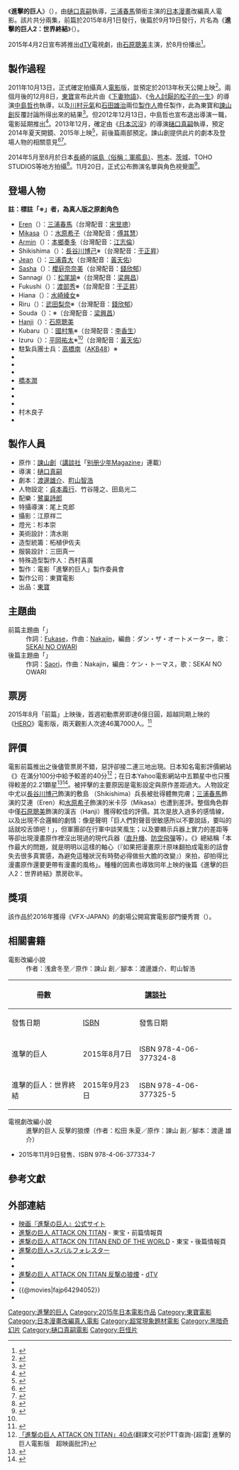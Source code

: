 {{noteTA
|G1=進擊的巨人
}}
{{Otheruses|進擊的巨人 (消歧義)}}
{{Infobox Film
| name           = 進擊的巨人（前篇）<br />進擊的巨人2：世界終結（後篇）
| original_name  = 
| image          = Attack on Titan：End of the World.jpg
| caption        = 《進擊的巨人2：世界終結》海報
| director       = [[樋口真嗣|樋口真嗣]]
| executive_producer = 
| producer       = 
| screenplay     = [[渡邊雄介|渡邊雄介]]、[[町山智浩|町山智浩]]
| based on       = {{based_on|[[進擊的巨人|進擊的巨人]]|[[諫山創|諫山創]]}}
| production_supervisor = 電影「進擊的巨人」製作委員會
| starring       = [[三浦春馬|三浦春馬]]
| music          = [[鷺巢詩郎|鷺巢詩郎]]
| maintheme      = 
| cinematography = 
| art direction  = 
| editing        = 
| studio         = [[東寶|東寶電影]]
| distributor    = {{flagicon|JPN}} [[東寶|東寶]]<br/>{{flagicon|HKG}} [[安樂影片|安樂影片]] <br/>{{flagicon|TWN}} [[龍祥電影|龍祥電影]]
| released       = 前篇：<br/>{{flagicon|JPN}} 2015年8月1日<br/>{{flagicon|HKG}}{{flagicon|SGP}} 2015年8月13日<br/>{{flagicon|TWN}} 2015年8月14日<br/>{{flagicon|Indonesia}} 2015年8月26日<br/>{{flagicon|MYS}} 2015年8月27日<br/>後篇：<br/>{{flagicon|JPN}}{{flagicon|HKG}}{{flagicon|TWN}} 2015年9月19日<br/>{{flagicon|MYS}}{{flagicon|SGP}} 2015年9月24日
| runtime        = 
| country        = {{日本電影}}
| language       = [[日語|日語]]
| gross         = 32億日圓(前篇)<br>16.8億日圓(世界終結)
| preceded_by    = 
| followed_by    = 
| imdb_id        = 
}}
《'''進擊的巨人'''》（{{lang-ja|進撃の巨人  ATTACK ON TITAN}}），由[[樋口真嗣|樋口真嗣]]執導，[[三浦春馬|三浦春馬]]領銜主演的[[進擊的巨人|日本漫畫]]改編真人電影。該片共分兩集，前篇於2015年8月1日發行，後篇於9月19日發行，片名為《'''進擊的巨人2：世界終結'''》（{{lang-ja|進撃の巨人  ATTACK ON TITAN エンド オブ ザ ワールド}}）。

2015年4月2日宣布將推出[[BeeTV|dTV]]電視劇，由[[石原聰美|石原聰美]]主演，於8月份播出<ref name=N0072077>{{cite web|url=http://www.cinematoday.jp/page/N0072077|title=「進撃の巨人」石原さとみ主演でドラマ化！映画版と連動|access-date=2015-10-01|archive-date=2017-04-05|archive-url=https://web.archive.org/web/20170405020221/http://www.cinematoday.jp/page/N0072077|dead-url=no}}</ref>。

==製作過程==
2011年10月13日，正式確定拍攝真人[[電影|電影]]版，並預定於2013年秋天公開上映<ref>{{cite web |url=http://mantan-web.jp/2011/10/13/20111013dog00m200031000c.html |title=進撃の巨人：13年秋に映画公開 |publisher=MANTANWEB |date=2011-10-13 |language=ja |deadurl=yes |archiveurl=https://archive.is/20130702214214/http://mantan-web.jp/2011/10/13/20111013dog00m200031000c.html |archivedate=2013-07-02 }}</ref>。兩個月後的12月8日，[[東寶|東寶]]宣布此片由《[[下妻物語|下妻物語]]》、《[[令人讨厌的松子的一生_(电影)|令人討厭的松子的一生]]》的導演[[中島哲也|中島哲也]]執導，以及[[川村元氣|川村元氣]]和[[石田雄治|石田雄治]]兩位[[製作人|製作人]]擔任製作，此為東寶和[[諫山創|諫山創]]反覆討論所得出來的結果<ref>{{cite web |url=http://eiga.com/news/20111208/2/ |title=中島哲也監督「進撃の巨人」を邦画最大規模の製作費で実写映画化 |publisher=映画のことなら映画.com |date=2011-12-08 |language=ja |access-date=2015-10-01 |archive-date=2021-04-23 |archive-url=https://web.archive.org/web/20210423200209/https://eiga.com/news/20111208/2/ |dead-url=no }}</ref>。但2012年12月13日，中島哲也宣布退出導演一職，電影延期推出<ref>{{cite web |url=http://www.cinematoday.jp/page/N0048651 |title=映画『進撃の巨人』から中島哲也監督が降板！公開予定は2014年 |publisher=シネマトゥデイ |date=2012-12-14 |language=ja |access-date=2015-10-01 |archive-date=2016-03-04 |archive-url=https://web.archive.org/web/20160304105530/http://www.cinematoday.jp/page/N0048651 |dead-url=no }}</ref>。2013年12月，確定由《[[日本沉沒|日本沉沒]]》的導演[[樋口真嗣|樋口真嗣]]執導，預定2014年夏天開鏡、2015年上映<ref>{{cite web|url=http://www.oricon.co.jp/news/2031592/full/|title=『進撃の巨人』実写映画化が新プロジェクトで始動！2015年公開 樋口真嗣監督、脚本に町山智浩氏。|language=ja|access-date=2015-10-01|archive-date=2021-04-23|archive-url=https://web.archive.org/web/20210423200137/https://www.oricon.co.jp/news/2031592/full/|dead-url=no}}</ref>，前後篇兩部預定。諫山創提供此片的劇本及登場人物的相關意見<ref>{{cite web |url=http://yule.sohu.com/20131204/n391240175.shtml |title=真人版《進擊的巨人》明年開拍 樋口真嗣掌鏡 |publisher=搜狐娛樂 |date=2013-12-04 |language=zh-cn |access-date=2015-10-01 |archive-date=2021-04-23 |archive-url=https://web.archive.org/web/20210423200138/https://yule.sohu.com/20131204/n391240175.shtml |dead-url=no }}</ref><ref>{{cite web |url=http://www.appledaily.com.tw/realtimenews/article/international/20131204/303102/%E3%80%90%E7%9F%AD%E7%89%87%E3%80%91%E3%80%8A%E9%80%B2%E6%93%8A%E7%9A%84%E5%B7%A8%E4%BA%BA%E3%80%8B%E3%80%80%E5%B0%87%E6%8B%8D%E7%9C%9F%E4%BA%BA%E9%9B%BB%E5%BD%B1%E7%89%88 |title=《進擊的巨人》　將拍真人電影版 |publisher=臺灣蘋果日報 |date=2013-12-04 |language=zh-tw |access-date=2015-10-01 |archive-date=2016-03-04 |archive-url=https://web.archive.org/web/20160304133219/http://www.appledaily.com.tw/realtimenews/article/international/20131204/303102/%E3%80%90%E7%9F%AD%E7%89%87%E3%80%91%E3%80%8A%E9%80%B2%E6%93%8A%E7%9A%84%E5%B7%A8%E4%BA%BA%E3%80%8B%E3%80%80%E5%B0%87%E6%8B%8D%E7%9C%9F%E4%BA%BA%E9%9B%BB%E5%BD%B1%E7%89%88 |dead-url=no }}</ref>。

2014年5月至8月於日本[[長崎|長崎]]的[[端島|端島（俗稱：軍艦島）]]、[[熊本縣|熊本]]、[[茨城縣|茨城]]、TOHO STUDIOS等地方拍攝<ref>{{cite web |url=http://shingeki.net/#!/page/special_film2 |title=進撃の巨人 作品公式サイト“ 実写映画 ”最新情報 |date=2014-07-30 |language=ja |access-date=2015-10-01 |archive-date=2021-04-23 |archive-url=https://web.archive.org/web/20210423200145/http://shingeki.net/#!/page/special_film2 |dead-url=no }}</ref>。11月20日，正式公布飾演名單與角色視覺圖<ref>{{cite web |url=http://www.sanspo.com/geino/news/20141120/oth14112005040009-n2.html |title=「進撃の巨人」配役決定！注目のヒロイン・ミカサ役に水原希子 |language=ja |access-date=2015-10-01 |archive-date=2021-04-12 |archive-url=https://web.archive.org/web/20210412190724/https://www.sanspo.com/geino/news/20141120/oth14112005040009-n2.html |dead-url=no }}</ref>。

== 登場人物 ==
'''註：標註「※」者，為真人版之原創角色'''
*[[進擊的巨人角色列表#主要角色|Eren]]（{{lang|ja|エレン}}）：[[三浦春馬|三浦春馬]]（台灣配音：[[宋昱璁|宋昱璁]]）
*[[進擊的巨人角色列表#主要角色|Mikasa]]（{{lang|ja|ミカサ}}）：[[水原希子|水原希子]]（台灣配音：[[傅其慧|傅其慧]]）
*[[進擊的巨人角色列表#主要角色|Armin]]（{{lang|ja|アルミン}}）：[[本鄉奏多|本鄉奏多]]（台灣配音：[[江志倫|江志倫]]）
*Shikishima（{{lang|ja|シキシマ}}）：[[長谷川博己|長谷川博己]]※（台灣配音：[[于正昇|于正昇]]）
*[[進擊的巨人角色列表#第104期訓練兵團|Jean]]（{{lang|ja|ジャン}}）：[[三浦貴大|三浦貴大]]（台灣配音：[[黃天佑|黃天佑]]）
*[[進擊的巨人角色列表#第104期訓練兵團|Sasha]]（{{lang|ja|サシャ}}）：[[櫻庭奈奈美|櫻庭奈奈美]]（台灣配音：[[錢欣郁|錢欣郁]]）
*Sannagi（{{lang|ja|サンナギ}}）：[[松尾諭|松尾諭]]※（台灣配音：[[梁興昌|梁興昌]]）
*Fukushi（{{lang|ja|フクシ}}）：[[渡部秀|渡部秀]]※（台灣配音：[[于正昇|于正昇]]）
*Hiana（{{lang|ja|ヒアナ}}）：[[水崎綾女|水崎綾女]]※
*Riru（{{lang|ja|リル}}）：[[武田梨奈|武田梨奈]]※（台灣配音：[[錢欣郁|錢欣郁]]）
*Souda（{{lang|ja|ソウダ}}）：{{link-ja|皮耶瀧|ピエール瀧}}※（台灣配音：[[梁興昌|梁興昌]]）
*[[進擊的巨人角色列表#調查兵團|Hanji]]（{{lang|ja|ハンジ}}）：[[石原聰美|石原聰美]]
*Kubaru（{{lang|ja|クバル}}）：[[國村隼|國村隼]]※（台灣配音：[[李香生|李香生]]）
*Izuru（{{lang|ja|イズル}}）：[[平岡祐太|平岡祐太]]※<ref name=N0072077/>（台灣配音：[[黃天佑|黃天佑]]）
*駐紮兵團士兵：[[高橋南|高橋南]]（[[AKB48|AKB48]]）※
*{{link-ja|神尾佑|神尾佑}}
*{{link-ja|KREVA|KREVA}}
*{{link-ja|諏訪太朗|諏訪太朗}}
*[[橋本潤|橋本潤]]
*{{link-ja|仁科貴|仁科貴}}
*{{link-ja|原知佐子|原知佐子}}
*{{link-ja|長島☆自演乙☆雄一郎|長島☆自演乙☆雄一郎}}
*村木良子
*{{link-ja|伊藤裕一|伊藤裕一}}

== 製作人員 ==
*原作：[[諫山創|諫山創]]（[[講談社|講談社]]「[[别册少年Magazine|别册少年Magazine]]」連載）
*導演：[[樋口真嗣|樋口真嗣]]
*劇本：[[渡邊雄介|渡邊雄介]]、[[町山智浩|町山智浩]]
*人物設定：[[貞本義行|貞本義行]]、竹谷隆之、田島光二
*配樂：[[鷺巢詩郎|鷺巢詩郎]]
*特攝導演：尾上克郎
*攝影：江原祥二
*燈光：杉本崇
*美術設計：清水剛
*造型統籌：柘植伊佐夫
*服裝設計：三田真一
*特殊造型製作人：西村喜廣
*製作：電影「進擊的巨人」製作委員會
*製作公司：東寶電影
*出品：[[東寶|東寶]]

== 主題曲 ==
; 前篇主題曲「{{lang|ja|ANTI-HERO}}」
: 作詞：[[SEKAI_NO_OWARI#Fukase|Fukase]]，作曲：[[SEKAI_NO_OWARI#Nakajin|Nakajin]]，編曲：ダン・ザ・オートメーター，歌：[[SEKAI_NO_OWARI|SEKAI NO OWARI]]
; 後篇主題曲「{{lang|ja|SOS}}」
: 作詞：[[SEKAI_NO_OWARI#Saori|Saori]]，作曲：Nakajin，編曲：ケン・トーマス，歌：SEKAI NO OWARI

== 票房 ==
2015年8月「前篇」上映後，首週初動票房即達6億日圓，超越同期上映的《[[HERO_(日本電視劇)|HERO]]》電影版，兩天觀影人次達46萬7000人。<ref>{{Cite web |url=http://mantan-web.jp/2015/08/03/20150803dog00m200011000c.html |title=進撃の巨人 ATTACK ON TITAN：週末興行初登場首位　土日2日間で46万人動員 |access-date=2015-10-01 |archive-date=2016-03-04 |archive-url=https://web.archive.org/web/20160304115134/http://mantan-web.jp/2015/08/03/20150803dog00m200011000c.html |dead-url=no }}</ref>

== 評價 ==
電影前篇推出之後儘管票房不錯，惡評卻接二連三地出現。日本知名電影評價網站《{{lang|ja|超映画批評}}》在滿分100分中給予較差的40分<ref>[http://movie.maeda-y.com/movie/02014.htm 「進撃の巨人 ATTACK ON TITAN」40点](翻譯文可於PTT查詢-[超雷] 進擊的巨人電影版　超映画批評)</ref>；在日本Yahoo電影網站中五顆星中也只獲得較差的2.21顆星<ref>{{Cite web |url=https://movies.yahoo.co.jp/movie/%E9%80%B2%E6%92%83%E3%81%AE%E5%B7%A8%E4%BA%BA+ATTACK+ON+TITAN/348867/review/ |title=進撃の巨人 ATTACK ON TITAN |access-date=2017-11-13 |archive-date=2019-05-05 |archive-url=https://web.archive.org/web/20190505214514/https://movies.yahoo.co.jp/movie/%E9%80%B2%E6%92%83%E3%81%AE%E5%B7%A8%E4%BA%BA+ATTACK+ON+TITAN/348867/review/ |dead-url=no }}</ref><ref>{{Cite web |url=http://solife-a.com/17164.html |title=進撃の巨人・実写映画後編の口コミ評価レビューが悪い理由を考察 |access-date=2017-11-13 |archive-date=2021-04-23 |archive-url=https://web.archive.org/web/20210423200849/https://solife-a.com/17164.html |dead-url=no }}</ref>。被抨擊的主要原因是電影設定與原作差距過大。人物設定中尤以[[長谷川博己|長谷川博己]]飾演的敷島 （Shikishima）兵長被批得體無完膚；[[三浦春馬|三浦春馬]]飾演的艾連（Eren）和[[水原希子|水原希子]]飾演的米卡莎（Mikasa）也遭到差評。整個角色群中僅[[石原聰美|石原聰美]]飾演的漢吉（Hanji）獲得較佳的評價。其次是放入過多的感情線，以及出現不合邏輯的劇情：像是聲明「巨人們對聲音很敏感所以不要說話，要叫的話就咬舌頭吧！」，但軍團卻在行軍中談笑風生；以及要顯示兵器上實力的差距等等卻出現漫畫原作裡沒出現過的現代兵器（[[直升機|直升機]]、[[FIM-92刺針便攜式防空飛彈|防空飛彈]]等）。《{{lang|ja|超映画批評}}》總結稱「本作最大的問題，就是明明以這樣的軸心（『如果把漫畫原汁原味翻拍成電影的話會失去很多真實感，為避免這種狀況有時勢必得做些大膽的改變』）來拍，卻拍得比漫畫原作還要更帶有漫畫的風格」。種種的因素也導致同年上映的後篇《進擊的巨人2：世界終結》票房砍半。

== 獎項 ==
該作品於2016年獲得《VFX-JAPAN》的劇場公開寫實電影部門優秀賞（{{lang|ja|劇場公開実写映画部門 優秀賞}}）。

== 相關書籍 ==
; 電影改編小說
: 作者：浅倉冬至／原作：諫山 創／腳本：渡邊雄介、町山智浩
{| class="wikitable" style="font-size:small;"
! rowspan="2" |冊數
! colspan="2" |{{flagicon|JPN}} [[講談社|講談社]]
! colspan="2" |{{flagicon|ROC}} [[東立出版社|東立出版社]]
|-
!發售日期!![[ISBN|ISBN]]!!發售日期!!ISBN
|-
!進擊的巨人
|2015年8月7日||ISBN 978-4-06-377324-8
|2017年6月26日||ISBN 978-986-486-404-1
|-
!進擊的巨人：世界終結
|2015年9月23日||ISBN 978-4-06-377325-5
|2018年6月7日||ISBN 978-957-260-741-1
|}

; 電視劇改編小說
: 進擊的巨人 反擊的狼煙（作者：松田 朱夏／原作：諫山 創／腳本：渡邊 雄介）
* 2015年11月9日發售、ISBN 978-4-06-377334-7

==參考文獻==
{{Reflist}}

==外部連結==
* [https://web.archive.org/web/20160902033800/http://www.shingeki-seyo.com/ 映画『進撃の巨人』公式サイト]
* [https://www.toho.co.jp/movie/lineup/singeki.html 進撃の巨人 ATTACK ON TITAN] {{Wayback|url=https://www.toho.co.jp/movie/lineup/singeki.html |date=20210423200756 }} - 東宝・前篇情報頁
* [https://www.toho.co.jp/movie/lineup/singeki2.html 進撃の巨人 ATTACK ON TITAN END OF THE WORLD] {{Wayback|url=https://www.toho.co.jp/movie/lineup/singeki2.html |date=20210423200759 }} - 東宝・後篇情報頁
* [https://web.archive.org/web/20140627215134/http://shingeki-forester.net/ 進撃の巨人×スバルフォレスター]
* {{Twitter|shingeki_movie}}
* {{Facebook|shingekimovie}}
* [https://pc.video.dmkt-sp.jp/ti/10011527 進撃の巨人 ATTACK ON TITAN 反撃の狼煙] {{Wayback|url=https://pc.video.dmkt-sp.jp/ti/10011527 |date=20210423200804 }} - [[DTV_(NTTドコモ)|dTV]]
*{{Yahoomovie id|5913}}	
*{{@movies|fajp64294052}}
* {{imdb title|4294052|Attack on Titan：End of the World (進擊的巨人2：世界終結)}}

{{樋口真嗣}}
{{进击的巨人}}
{{Portal bar|日本|電影}}

{{DEFAULTSORT:Attack on Titan}}
[[Category:進擊的巨人|Category:進擊的巨人]]
[[Category:2015年日本電影作品|Category:2015年日本電影作品]]
[[Category:東寶電影|Category:東寶電影]]
[[Category:日本漫畫改編真人電影|Category:日本漫畫改編真人電影]]
[[Category:超常現象題材電影|Category:超常現象題材電影]]
[[Category:黑暗奇幻片|Category:黑暗奇幻片]]
[[Category:樋口真嗣電影|Category:樋口真嗣電影]]
[[Category:巨怪片|Category:巨怪片]]